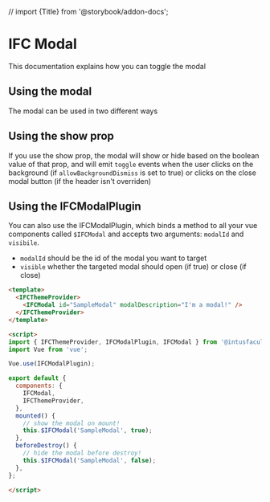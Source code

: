 // import {Title} from '@storybook/addon-docs';

<Meta title="Presentational Components/Layout/Modal/Usage" />

# IFC Modal

This documentation explains how you can toggle the modal


## Using the modal

The modal can be used in two different ways


## Using the show prop

If you use the show prop, the modal will show or hide based on the boolean value of that prop,
and will emit `toggle` events when the user clicks on the background (if `allowBackgroundDismiss` is set to true)
or clicks on the close modal button (if the header isn't overriden)


## Using the IFCModalPlugin

You can also use the IFCModalPlugin, which binds a method to all your vue components called `$IFCModal` and accepts
two arguments: `modalId` and `visibile`.

- `modalId` should be the id of the modal you want to target
- `visible` whether the targeted modal should open (if true) or close (if close)

```html
<template>
  <IFCThemeProvider>
    <IFCModal id="SampleModal" modalDescription="I'm a modal!" />
  </IFCThemeProvider>
</template>

<script>
import { IFCThemeProvider, IFCModalPlugin, IFCModal } from '@intusfacultas/component-library/build/index.esm';
import Vue from 'vue';

Vue.use(IFCModalPlugin);

export default {
  components: {
    IFCModal,
    IFCThemeProvider,
  },
  mounted() {
    // show the modal on mount!
    this.$IFCModal('SampleModal', true);
  },
  beforeDestroy() {
    // hide the modal before destroy!
    this.$IFCModal('SampleModal', false);
  },
};

</script>
```